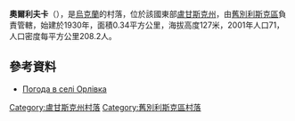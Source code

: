 {{coord|49|5|2|N|38|43|39|E|scale:100000|display=title}}

'''奧爾利夫卡'''（{{lang-uk|Орлівка}}），是[[烏克蘭|烏克蘭]]的村落，位於該國東部[[盧甘斯克州|盧甘斯克州]]，由[[舊別利斯克區|舊別利斯克區]]負責管轄，始建於1930年，面積0.34平方公里，海拔高度127米，2001年人口71，人口密度每平方公里208.2人。

==參考資料==
* [http://weather.in.ua/ua/lyganskaja/19110 Погода в селі Орлівка] {{Wayback|url=http://weather.in.ua/ua/lyganskaja/19110 |date=20111220001727 }}

{{DEFAULTSORT:Орлівка}}
[[Category:盧甘斯克州村落|Category:盧甘斯克州村落]]
[[Category:舊別利斯克區村落|Category:舊別利斯克區村落]]


{{Luhansk-geo-stub}}